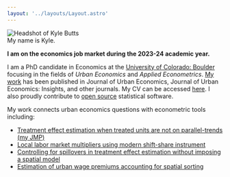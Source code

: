 ```yaml
---
layout: '../layouts/Layout.astro'
---
```


<div class="flex flex-col gap-y-size-md md:gap-y-0 md:flex-row md:gap-x-size-md"> 

<div class="max-w-[16rem] mx-auto">
  <img src="/images/headshot_small.webp" alt="Headshot of Kyle Butts" />
</div>

<div class="prose flow">
My name is Kyle.

<p><strong>I am on the economics job market during the 2023-24 academic year.</strong></p> 

I am a PhD candidate in Economics at the [University of Colorado: Boulder](https://www.colorado.edu/economics/) focusing in the fields of _Urban Economics_ and _Applied Econometrics_. [My work](/papers/) has been published in Journal of Urban Economics, Journal of Urban Economics: Insights, and other journals. My CV can be accessed [here](/files/KyleButts-CV.pdf). I also proudly contribute to [open source](/open-source/) statistical software.

My work connects urban economics questions with econometric tools including: 

- [Treatment effect estimation when treated units are not on parallel-trends (my JMP)](/papers/generalized-imputation-estimators)
- [Local labor market multipliers using modern shift-share instrument](/papers/fiscal-consolidation)
- [Controlling for spillovers in treatment effect estimation without imposing a spatial model](/papers/Spatial-Spillovers)
- [Estimation of urban wage premiums accounting for spatial sorting](/papers/urban-wage-premium)
</div>
</div>

